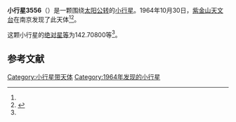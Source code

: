 {{Infobox planet
| bgcolour = #FFFFC0
| name = 3556 Lixiaohua
| symbol = 
| image = 
| caption = 
| discovery = yes
| discovery_ref = 
| discoverer = [[紫金山天文台|紫金山天文台]]
| discovery_site = [[南京|南京]] 
| discovered = 1964年10月30日
| designations = yes
| mp_name = 
| named_after = 
| alt_names = 1964 UO/ 1981 YT1
| mp_category = [[主带小行星|主带小行星]]
| orbit_ref = <ref name="a">[http://ssd.jpl.nasa.gov/sbdb.cgi?sstr=3556 3556 Lixiaohua] {{Wayback|url=http://ssd.jpl.nasa.gov/sbdb.cgi?sstr=3556 |date=20200917153715 }}，小行星數據庫瀏覽器（JPL Small-Body Database Browser）－[[美国国家航空航天局|美国国家航空航天局]]喷气推进实验室</ref>
| epoch = 2456400.5 (2013年4月18日更新)
| aphelion = {{convert|3.8570275|AU|km|3|abbr=on|lk=out}}
| perihelion = {{convert|2.4740379|AU|km|3|abbr=on}}
| semimajor = {{convert|3.1655327|AU|km|3|abbr=on}}
| eccentricity = 0.218445
| period = 2057.162724 [[日|日]]<br />5.63[[儒略年|儒略年]]
| avg_speed = 
| inclination = 9.22169
| asc_node = 241.13441
| mean_anomaly = 
| arg_peri = 142.70800
| satellites = 
| physical_characteristics = yes
| dimensions = 
| mass = 
| density = 
| surface_grav = 
| escape_velocity = 
| sidereal_day = 
| axial_tilt = 
| pole_ecliptic_lat = 
| pole_ecliptic_lon = 
| albedo = 
| temperatures= 
| temp_name1 = 
| mean_temp_1 = 
| max_temp_1 = 
| temp_name2 = 
| max_temp_2 = 
| spectral_type = 
| abs_magnitude = 142.70800
}}

'''小行星3556'''（{{lang-en|3556 Lixiaohua}}）是一颗围绕[[太阳|太阳]][[公转|公转]]的[[小行星|小行星]]。1964年10月30日，[[紫金山天文台|紫金山天文台]]在南京发现了此天体<ref name="a" /><ref>{{cite news|title=小行星列表|url=http://cfa-www.harvard.edu/iau/lists/NumberedMPs.txt|accessdate=2013-07-08|newspaper=哈佛大学|archive-date=2008-05-17|archive-url=https://web.archive.org/web/20080517010638/http://cfa-www.harvard.edu/iau/lists/NumberedMPs.txt|dead-url=no}}</ref>。

这颗小行星的[[绝对星等|绝对星等]]为142.70800等<ref name="a" />。

==参考文献==
{{reflist}}
{{Minor Planet Number|[[小行星3555|小行星3555]]|[[小行星3557|小行星3557]]}}

{{小天体}}

[[Category:小行星带天体|Category:小行星带天体]]
[[Category:1964年发现的小行星|Category:1964年发现的小行星]]

{{asteroid-stub}}